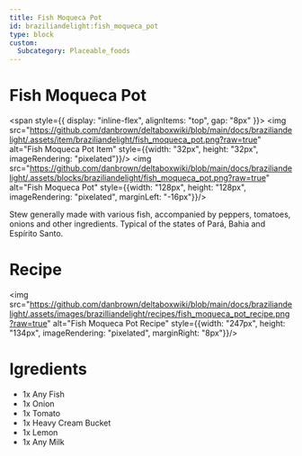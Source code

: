 ```yaml
---
title: Fish Moqueca Pot
id: braziliandelight:fish_moqueca_pot
type: block
custom:
  Subcategory: Placeable_foods
---
```


# Fish Moqueca Pot

<span style={{ display: "inline-flex", alignItems: "top", gap: "8px" }}>
  <img src="https://github.com/danbrown/deltaboxwiki/blob/main/docs/braziliandelight/.assets/item/braziliandelight/fish_moqueca_pot.png?raw=true"
         alt="Fish Moqueca Pot Item" style={{width: "32px", height: "32px", imageRendering: "pixelated"}}/>
  <img src="https://github.com/danbrown/deltaboxwiki/blob/main/docs/braziliandelight/.assets/blocks/braziliandelight/fish_moqueca_pot.png?raw=true"
         alt="Fish Moqueca Pot" style={{width: "128px", height: "128px", imageRendering: "pixelated", marginLeft: "-16px"}}/>
</span>

Stew generally made with various fish, accompanied by peppers, tomatoes, onions and other ingredients.
Typical of the states of Pará, Bahia and Espírito Santo.

# Recipe

<img src="https://github.com/danbrown/deltaboxwiki/blob/main/docs/braziliandelight/.assets/images/brazilliandelight/recipes/fish_moqueca_pot_recipe.png?raw=true" alt="Fish Moqueca Pot Recipe" style={{width: "247px", height: "134px", imageRendering: "pixelated", marginRight: "8px"}}/>


# Igredients

- 1x Any Fish
- 1x Onion
- 1x Tomato
- 1x Heavy Cream Bucket
- 1x Lemon
- 1x Any Milk